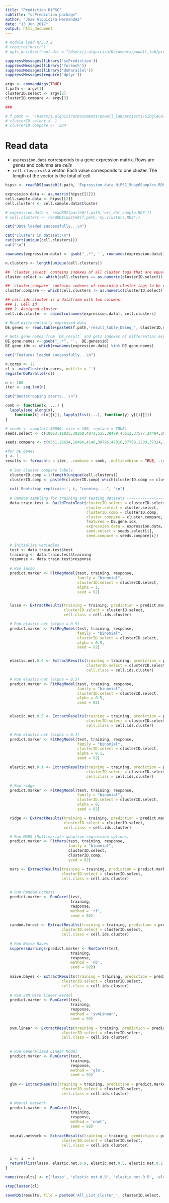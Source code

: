 ```yaml
---
title: "Prediction HiPSC"
subtitle: "scPrediction package"
author: "Jose Alquicira Hernandez"
date: "13 Jun 2017"
output: html_document
---
```


```r
# module load R/3.3.2
# require("knitr")
# opts_knit$set(root.dir = "/Users/j.alquicira/Documents/powell_lab/projects/SingleCell_Prediction/results/2017-05-22_IPSCAnalysis")
```


```r
suppressMessages(library('scPrediction'))
suppressMessages(library('foreach'))
suppressMessages(library('doParallel'))
suppressMessages(require('dplyr'))
```


```r
argv <- commandArgs(TRUE)
f.path <- argv[1]
clusterID.select <- argv[2]
clusterID.compare <- argv[3]

###

# f.path <- "/Users/j.alquicira/Documents/powell_lab/projects/SingleCell_Prediction/results/2017-05-22_IPSCAnalysis/test/"
# clusterID.select <- 1
# clusterID.compare <- '234'
```



# Read data

- `expression.data` corresponds to a gene expression matrix. Rows are *genes* and columns are *cells*
- `cell.clusters` is a vector. Each value corresponds to one cluster. The length of the vector is the total of cell


```r
hipsc <- readRDS(paste0(f.path, 'Expression_data_HiPSC_5day0Samples.RDS'))

expression.data <- as.matrix(hipsc[[1]])
cell.sample.data <- hipsc[[2]]
cell.clusters <- cell.sample.data$Cluster

# expression.data <- readRDS(paste0(f.path,'ori_dat_sample.RDS'))
# cell.clusters <- readRDS(paste0(f.path,'my.clusters.RDS'))
```


```r
cat("Data loaded successfully...\n")
```


```r
cat("Clusters in dataset:\n")
cat(sort(unique(cell.clusters)))
cat("\n")
```

```r
rownames(expression.data) <- gsub("_.*", '', rownames(expression.data))
```


```r
n.clusters <- length(unique(cell.clusters))
```


```r
## `cluster_select` contains indexes of all cluster tags that are equal to the cluster to be evaluated
cluster.select <- which(cell.clusters == as.numeric(clusterID.select))

## `cluster_compare` contains indexes of remaining cluster tags to be compared
cluster.compare <- which(cell.clusters != as.numeric(clusterID.select))
```


```r
## cell.ids.cluster is a dataframe with two columns:
### 1. Cell id
### 2. Assigned cluster
cell.ids.cluster <- cbind(colnames(expression.data), cell.clusters)
```


```r
# Read differentially expressed data
DE.genes <- read.table(paste0(f.path,'result_table_DESeq_', clusterID.select, '_vs_cluster', clusterID.compare, '_significant10x15K.txt'), header = TRUE)

# Gets gene names from `DE_result` and gets indexes of differential expressed genes in `expression.data` 
DE.gene.names <- gsub("_.*", '',  DE.genes$id)
DE.gene.idx <- which(rownames(expression.data) %in% DE.gene.names)
```

```r
cat("Features loaded successfully...\n")
```



```r
n.cores <- 12
cl <- makeCluster(n.cores, outfile = '')
registerDoParallel(cl)
```


```r
n <- 100
iter <- seq_len(n)
```

```r
cat("Bootstrapping starts...\n")
```



```r
comb <- function(x, ...) {
  lapply(seq_along(x),
    function(i) c(x[[i]], lapply(list(...), function(y) y[[i]])))
}
```

```r
# seeds <- sample(1:50000, size = 100, replace = TRUE)
seeds.select <- c(18963,11835,38268,4071,515,38489,43612,37577,24484,20562,28354,30815,29137,29246,23762,15286,33605,26739,22919,32596,14373,46398,46064,39920,24110,20294,41148,48654,34029,25359,3016,22720,43078,45935,7979,430,3033,27125,10152,38860,13293,4566,31483,12965,21939,31440,31397,2100,19793,15853,43780,40804,9741,44354,13126,40070,40929,21237,38687,8988,19795,44104,39181,49170,48984,39446,22446,37099,11091,47020,45130,16437,42807,42560,44595,33712,34490,38548,30927,47522,41510,4189,5421,36331,39808,16249,40572,41146,41607,11705,12381,4728,31350,25172,4763,4181,17638,46408,39838,16460)

seeds.compare <- c(9351,26634,16496,4146,30796,47316,37798,2283,37324,12043,20234,28458,13545,5507,39962,2151,24861,36024,1727,4813,44701,32887,32101,38658,28058,4139,36523,24541,7204,46413,21999,9407,10986,13552,35608,1484,40106,18300,44515,32833,48557,19541,22954,32915,33148,9983,5081,28216,49692,20618,21360,30864,16166,35157,10310,25301,36652,44388,30874,10472,24462,36189,45468,19067,35199,29697,18077,7920,27799,37463,29394,6106,22739,10333,2933,30697,764,34893,27751,12255,28325,42947,31440,39348,48143,27205,341,31589,45188,111,759,5723,36586,36847,33712,47969,3351,23386,35620,40907)
```


```r
#for DE genes
i <- 1
results <- foreach(i = iter, .combine = comb, .multicombine = TRUE, .init = list(list(), list(), list(), list(), list(), list(), list()), .packages = c("scPrediction")) %dopar% {
  
  # Set cluster compare labels
  clusterID.comp = 1:length(unique(cell.clusters))
  clusterID.comp <- paste0(clusterID.comp[-which(clusterID.comp == clusterID.select)], collapse = "")
  
  cat('Bootstrap replicate:', i, "running....", "\n")
  
  # Random sampling for training and testing datasets ----------------------
  data.train.test <- BuildTrainTest(clusterID.select = clusterID.select, 
                                    cluster.select = cluster.select, 
                                    clusterID.comp = clusterID.comp, 
                                    cluster.compare = cluster.compare, 
                                    features = DE.gene.idx, 
                                    expression.data = expression.data, 
                                    seed.select = seeds.select[i], 
                                    seed.compare = seeds.compare[i])
  
  # Initialize variables
  test <- data.train.test$test
  training <- data.train.test$training
  response <- data.train.test$response
  
  # Run lasso
  predict.marker <- FitRegModel(test, training, response,
                                family = "binomial",
                                clusterID.select = clusterID.select,
                                alpha = 1, 
                                seed = 92)


  lasso <- ExtractResults(training = training, prediction = predict.marker,
                          clusterID.select = clusterID.select,
                          cell.class = cell.ids.cluster)

  # Run elastic-net (alpha = 0.9)
  predict.marker <- FitRegModel(test, training, response,
                                family = "binomial",
                                clusterID.select = clusterID.select,
                                alpha = 0.9,
                                seed = 92)


  elastic.net.0.9 <- ExtractResults(training = training, prediction = predict.marker,
                                    clusterID.select = clusterID.select,
                                    cell.class = cell.ids.cluster)

  # Run elastic-net (alpha = 0.5)
  predict.marker <- FitRegModel(test, training, response,
                                family = "binomial",
                                clusterID.select = clusterID.select,
                                alpha = 0.5,
                                seed = 92)


  elastic.net.0.5 <- ExtractResults(training = training, prediction = predict.marker,
                                    clusterID.select = clusterID.select,
                                    cell.class = cell.ids.cluster)

  # Run elastic-net (alpha = 0.1)
  predict.marker <- FitRegModel(test, training, response,
                                family = "binomial",
                                clusterID.select = clusterID.select,
                                alpha = 0.1,
                                seed = 92)

  elastic.net.0.1 <- ExtractResults(training = training, prediction = predict.marker,
                                    clusterID.select = clusterID.select,
                                    cell.class = cell.ids.cluster)

  # Run ridge
  predict.marker <- FitRegModel(test, training, response,
                                family = "binomial",
                                clusterID.select = clusterID.select,
                                alpha = 0,
                                seed = 92)

  ridge <- ExtractResults(training = training, prediction = predict.marker,
                          clusterID.select = clusterID.select,
                          cell.class = cell.ids.cluster)

  # Run MARS (Multivariate adaptive regression splines)
  predict.marker <- FitMars(test, training, response,
                            family = "binomial",
                            clusterID.select,
                            clusterID.comp,
                            seed = 92)

  mars <- ExtractResults(training = training, prediction = predict.marker,
                         clusterID.select = clusterID.select,
                         cell.class = cell.ids.cluster)
  

  # Run Random Forests
  predict.marker <- RunCaret(test,
                             training,
                             response,
                             method = 'rf',
                             seed = 92)
  
  random.forest <- ExtractResults(training = training, prediction = predict.marker,
                         clusterID.select = clusterID.select,
                         cell.class = cell.ids.cluster)
  
  # Run Naive Bayes
  suppressWarnings(predict.marker <- RunCaret(test,
                             training,
                             response,
                             method = 'nb',
                             seed = 92))
  
  naive.bayes <- ExtractResults(training = training, prediction = predict.marker,
                         clusterID.select = clusterID.select,
                         cell.class = cell.ids.cluster)
  
  # Run SVM with linear kernel
  predict.marker <- RunCaret(test,
                             training,
                             response,
                             method = 'svmLinear',
                             seed = 92)
  
  svm.linear <- ExtractResults(training = training, prediction = predict.marker,
                         clusterID.select = clusterID.select,
                         cell.class = cell.ids.cluster)
  
  
  # Run Generalized Linear Model
  predict.marker <- RunCaret(test,
                             training,
                             response,
                             method = 'glm',
                             seed = 92)
  
  glm <- ExtractResults(training = training, prediction = predict.marker,
                         clusterID.select = clusterID.select,
                         cell.class = cell.ids.cluster)
  
  # Neural network
  predict.marker <- RunCaret(test,
                             training,
                             response,
                             method = 'nnet',
                             seed = 92)
  
  neural.network <- ExtractResults(training = training, prediction = predict.marker,
                         clusterID.select = clusterID.select,
                         cell.class = cell.ids.cluster)


  i <- i  + 1
  return(list(lasso, elastic.net.0.9, elastic.net.0.5, elastic.net.0.1, ridge, mars, random.forest, naive.bayes, svm.linear, glm, neural.network))
}
```


```r
names(results) <- c('lasso', 'elastic.net.0.9', 'elastic.net.0.5', 'elastic.net.0.1', 'ridge', 'mars', 'random.forests', 'naive.bayes', 'svm.linear', 'glm', 'neural.network')
```


```r
stopCluster(cl)
```

```r
saveRDS(results, file = paste0('All_List_cluster_', clusterID.select, 'vs_RemainingClusters_n', n, '-' ,'replicates.RDS'))
```
